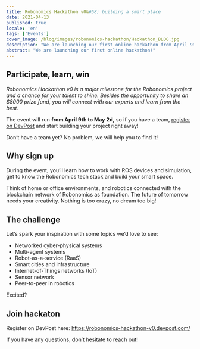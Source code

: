 ```yaml
---
title: Robonomics Hackathon v0&#58; building a smart place
date: 2021-04-13
published: true
locale: 'en'
tags: ['Events']
cover_image: /blog/images/robonomics-hackathon/Hackathon_BLOG.jpg
description: "We are launching our first online hackathon from April 9th to May 2d, 2021! Check out the details."
abstract: "We are launching our first online hackathon!"
---
```


## Participate, learn, win

_Robonomics Hackathon v0 is a major milestone for the Robonomics project and a chance for your talent to shine. Besides the opportunity to share an $8000 prize fund, you will connect with our experts and learn from the best._

The event will run **from April 9th to May 2d,** so if you have a team, [register on DevPost](https://robonomics-hackathon-v0.devpost.com) and start building your project right away!

Don’t have a team yet? No problem, we will help you to find it! 

## Why sign up

During the event, you’ll learn how to work with ROS devices and simulation, get to know the Robonomics tech stack and build your smart space.

Think of home or office environments, and robotics connected with the blockchain network of Robonomics as foundation. The future of tomorrow needs your creativity. Nothing is too crazy, no dream too big!

## The challenge

Let’s spark your inspiration with some topics we’d love to see:
- Networked cyber-physical systems
- Multi-agent systems
- Robot-as-a-service (RaaS)
- Smart cities and infrastructure
- Internet-of-Things networks (IoT)
- Sensor network
- Peer-to-peer in robotics

Excited?

## Join hackaton

Register on DevPost here: https://robonomics-hackathon-v0.devpost.com/

If you have any questions, don’t hesitate to reach out!
